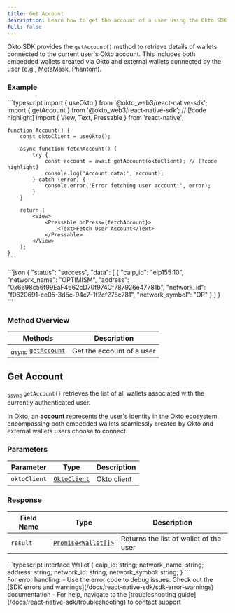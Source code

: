 ```yaml
---
title: Get Account
description: Learn how to get the account of a user using the Okto SDK.
full: false
---
```



<AIMarkdownComponent isIndex={false} />

Okto SDK provides the `getAccount()` method to retrieve details of wallets connected to the current user's Okto account. This includes both embedded wallets created via Okto and external wallets connected by the user (e.g., MetaMask, Phantom).

### Example

<Accordions defaultValue="Usage">
<Accordion title="Usage">
<Tabs items={['TypeScript']}>
  <Tab value="TypeScript">
    ```typescript
    import { useOkto } from '@okto_web3/react-native-sdk';
    import { getAccount } from '@okto_web3/react-native-sdk'; // [!code highlight]
    import { View, Text, Pressable } from 'react-native';

    function Account() {
        const oktoClient = useOkto();

        async function fetchAccount() {
            try {
                const account = await getAccount(oktoClient); // [!code highlight]
                console.log('Account data:', account);
            } catch (error) {
                console.error('Error fetching user account:', error);
            }
        }

        return (
            <View>
                <Pressable onPress={fetchAccount}>
                    <Text>Fetch User Account</Text>
                </Pressable>
            </View>
        );
    }
    ```
  </Tab>
</Tabs>
</Accordion>

<Accordion title="Success Response">
```json
{
    "status": "success",
    "data": [
        {
            "caip_id": "eip155:10",
            "network_name": "OPTIMISM",
            "address": "0x6698c56f99EaF4662cD70f974Cf787926e47781b",
            "network_id": "f0620691-ce05-3d5c-94c7-1f2cf275c781",
            "network_symbol": "OP"
        }
    ]
}
```
</Accordion>
</Accordions>

### Method Overview

| Methods                                              | Description                          |                 
|------------------------------------------------------|--------------------------------------|
| <sub><i>async</i></sub> [`getAccount`](#get-account) | Get the account of a user            |

<div className="method-box">

## Get Account

<sub><i>async</i></sub> `getAccount()` retrieves the list of all wallets associated with the currently authenticated user. 

In Okto, an **account** represents the user's identity in the Okto ecosystem, encompassing both embedded wallets seamlessly created by Okto and external wallets users choose to connect.

### Parameters

| Parameter   | Type                        | Description                            | 
|-------------|-----------------------------|----------------------------------------|
| `oktoClient` | [`OktoClient`](/docs/react-native-sdk/technical-reference#models) | Okto client |

### Response

<Callout title="Success Response">

| Field Name | Type                  | Description                                   | 
|------------|-----------------------|-----------------------------------------------|
| `result`   | [`Promise<Wallet[]>`](/docs/react-native-sdk/technical-reference#models) | Returns the list of wallet of the user | 

<Accordions>
    <Accordion title="Response Type">
        ```typescript
        interface Wallet {
            caip_id: string;
            network_name: string;
            address: string;
            network_id: string;
            network_symbol: string;
        }
        ```
    </Accordion>
</Accordions>

</Callout>

</div>

<Callout title="Note" type="info">
For error handling:
- Use the error code to debug issues. Check out the [SDK errors and warnings](/docs/react-native-sdk/sdk-error-warnings) documentation
- For help, navigate to the [troubleshooting guide](/docs/react-native-sdk/troubleshooting) to contact support
</Callout>